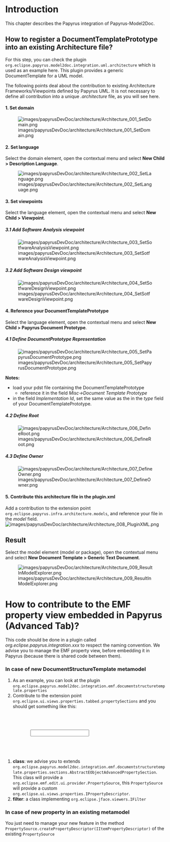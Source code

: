 =Introduction=
This chapter describes the Papyrus integration of Papyrus-Model2Doc.

==How to register a DocumentTemplatePrototype into an existing Architecture file?==
For this step, you can check the plugin <code>org.eclipse.papyrus.model2doc.integration.uml.architecture</code> which is used as an example here.
This plugin provides a generic DocumentTemplate for a UML model.

The following points deal about the contribution to existing Architecture Frameworks/Viewpoints defined by Papyrus UML. It is not necessary to define all contribution into a unique ''.architecture'' file, as you will see here. 

====1. Set domain====
[[Image:images/papyrusDevDoc/architecture/Architecture_001_SetDomain.png]]

====2. Set language====
Select the domain element, open the contextual menu and select '''New Child > Description Language'''.

[[Image:images/papyrusDevDoc/architecture/Architecture_002_SetLanguage.png]]
====3. Set viewpoints====
Select the language element, open the contextual menu and select '''New Child > Viewpoint'''.

=====3.1 Add Software Analysis viewpoint=====
[[Image:images/papyrusDevDoc/architecture/Architecture_003_SetSotfwareAnalysisViewpoint.png]]

=====3.2 Add Software Design viewpoint=====
[[Image:images/papyrusDevDoc/architecture/Architecture_004_SetSotfwareDesignViewpoint.png]] 

====4. Reference your DocumentTemplatePrototype====
Select the language element, open the contextual menu and select '''New Child > Papyrus Document Prototype'''.
=====4.1 Define DocumentPrototype Representation=====
[[Image:images/papyrusDevDoc/architecture/Architecture_005_SetPapyrusDocumentPrototype.png]] 

'''Notes:'''
* load your pdst file containing the DocumentTemplatePrototype
** reference it in the field ''Misc->Document Template Prototype''
* in the field ''Implementation Id'', set the same value as the in the ''type'' field of your DocumentTemplatePrototype.

=====4.2 Define Root=====
[[Image:images/papyrusDevDoc/architecture/Architecture_006_DefineRoot.png]] 

=====4.3 Define Owner=====
[[Image:images/papyrusDevDoc/architecture/Architecture_007_DefineOwner.png]] 

====5. Contribute this architecture file in the plugin.xml====
Add a contribution to the extension point <code>org.eclipse.papyrus.infra.architecture.models</code>, and reference your file in the ''model'' field.
[[Image:images/papyrusDevDoc/architecture/Architecture_008_PluginXML.png]] 


==Result==
Select the model element (model or package), open the contextual menu and select '''New Document Template > Generic Text Document'''.

[[Image:images/papyrusDevDoc/architecture/Architecture_009_ResultInModelExplorer.png]] 


=How to contribute to the EMF property view embedded in Papyrus (Advanced Tab)?=
This code should be done in a plugin called ''org.eclipse.papyrus.integration.xxx'' to respect the naming convention. 
We advise you to manage the EMF property view, before embedding it in Papyrus (because there is shared code between them). 
===In case of new DocumentStructureTemplate metamodel===
#As an example, you can look at the plugin <code>org.eclipse.papyrus.model2doc.integration.emf.documentstructuretemplate.properties</code>
#Contribute to the extension point <code>org.eclipse.ui.views.properties.tabbed.propertySections</code> and you should get something like this:


   <extension
         point="org.eclipse.ui.views.properties.tabbed.propertySections">
      <propertySections
            contributorId="TreeOutlinePage">
         <propertySection
               class="org.eclipse.papyrus.model2doc.integration.emf.documentstructuretemplate.properties.internal.DocumentStructureTemplatePropertySection"
               filter="org.eclipse.papyrus.model2doc.integration.emf.documentstructuretemplate.properties.internal.DocumentStructureTemplatePackageSectionFilter"
               id="org.eclipse.papyrus.model2doc.emf.documentstructuretemplate.properties.propertySection1"
               tab="advanced">
            <input
                  type="java.lang.Object">
            </input>
         </propertySection>
      </propertySections>
   </extension>


#'''class''': we advise you to extends <code>org.eclipse.papyrus.model2doc.integration.emf.documentstructuretemplate.properties.sections.AbstractEObjectAdvancedPropertySection</code>. This class will provide a <code>org.eclipse.emf.edit.ui.provider.PropertySource</code>, this <code>PropertySource</code> will provide a custom <code>org.eclipse.ui.views.properties.IPropertyDescriptor</code>.
#'''filter''': a class implementing <code>org.eclipse.jface.viewers.IFilter</code> 

===In case of new property in an existing metamodel===
You just need to manage your new feature in the method <code>PropertySource.createPropertyDescriptor(IItemPropertyDescriptor)</code> of the existing <code>PropertySource</code>